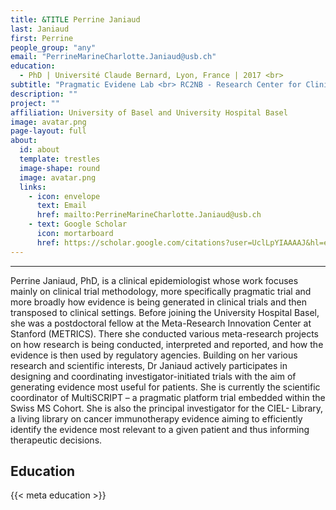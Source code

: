 ```yaml
---
title: &TITLE Perrine Janiaud
last: Janiaud
first: Perrine
people_group: "any"
email: "PerrineMarineCharlotte.Janiaud@usb.ch"
education:
  - PhD | Université Claude Bernard, Lyon, France | 2017 <br> 
subtitle: "Pragmatic Evidene Lab <br> RC2NB - Research Center for Clinical Neuroimmunology and Neuroscience Basel"
description: ""
project: ""
affiliation: University of Basel and University Hospital Basel 
image: avatar.png
page-layout: full
about: 
  id: about
  template: trestles
  image-shape: round
  image: avatar.png
  links:
    - icon: envelope
      text: Email
      href: mailto:PerrineMarineCharlotte.Janiaud@usb.ch
    - text: Google Scholar
      icon: mortarboard 
      href: https://scholar.google.com/citations?user=UclLpYIAAAAJ&hl=en
---
```

<hr>
::: {#about}



Perrine Janiaud, PhD, is a clinical epidemiologist whose work focuses mainly on clinical trial methodology, more specifically pragmatic trial and more broadly how evidence is being generated in clinical trials and then transposed to clinical settings. Before joining the University Hospital Basel, she was a postdoctoral fellow at the Meta-Research Innovation Center at Stanford (METRICS). There she conducted various meta-research projects on how research is being conducted, interpreted and reported, and how the evidence is then used by regulatory agencies. Building on her various research and scientific interests, Dr Janiaud actively participates in designing and coordinating investigator-initiated trials with the aim of generating evidence most useful for patients. She is currently the scientific coordinator of MultiSCRIPT – a pragmatic platform trial embedded within the Swiss MS Cohort. She is also the principal investigator for the CIEL- Library, a living library on cancer immunotherapy evidence aiming to efficiently identify the evidence most relevant to a given patient and thus informing therapeutic decisions.

## Education

{{< meta education >}}

:::
